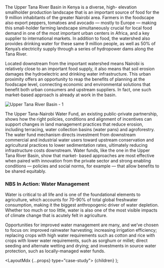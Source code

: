 

The Upper Tana River Basin in Kenya is a diverse, high- elevation smallholder production landscape that is an important source of food for the 9 million inhabitants of the greater Nairobi area. Farmers in the foodscape also export peppers, tomatoes and avocado — mostly to Europe — making this small-holder farming landscape simultaneously crucial for local food demand in one of the most important urban centers in Africa, and a key supplier to international markets. In addition to food, the watershed also provides drinking water for these same 9 million people, as well as 50% of Kenya’s electricity supply through a series of hydropower dams along the Tana River.

Located downstream from the important watershed means Nairobi is relatively close to an important food supply, it also means that soil erosion damages the hydroelectric and drinking water infrastructure. This urban proximity offers an opportunity to reap the benefits of planning at the foodscape level, connecting economic and environmental solutions that benefit both urban consumers and upstream suppliers. In fact, one such market-based approach is already at work in the basin.

<Image src="/images/case-studies/upper-tana-river-basin/01.jpg" alt="Upper Tana River Basin - 1" width={1280} height={576} />

The Upper Tana-Nairobi Water Fund, an existing public-private partnership, shows how the right policies, conditions and alignment of incentives can support changes in land management practices that reduce erosion, including terracing, water collection basins (water pans) and agroforestry. The water fund mechanism directs investment from downstream commercial and industrial water users toward upstream conservation and agricultural practices to lower sedimentation rates, ultimately reducing infrastructure costs downstream. Water funds, like the one in the Upper Tana River Basin, show that market- based approaches are most effective when paired with innovation from the private sector and strong enabling conditions — policies and social norms, for example — that allow benefits to be shared equitably.


### NBS In Action: Water Management

Water is critical to all life and is one of the foundational elements to agriculture, which accounts for 70-90% of total global freshwater consumption, making it the biggest anthropogenic driver of water depletion. Whether too much or too little, water is also one of the most visible impacts of climate change that is acutely felt in agriculture.

Opportunities for improved water management are many, and we’ve chosen to focus on: improved rainwater harvesting; increasing irrigation efficiency; replacing crops with high water requirements such as cotton and rice with crops with lower water requirements, such as sorghum or millet; direct seeding and alternate wetting and drying; and investments in source water protection, such as locally-managed water funds.

  <LayoutMdx {...props} type="case-study">
    {children}
  </LayoutMdx>
);

